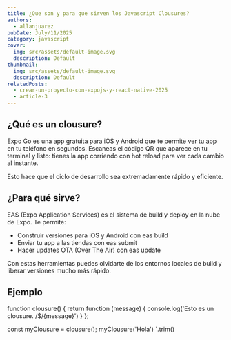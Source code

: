 ```yaml
---
title: ¿Que son y para que sirven los Javascript Clousures?
authors:
  - allanjuarez
pubDate: July/11/2025
category: javascript
cover:
  img: src/assets/default-image.svg
  description: Default
thumbnail:
  img: src/assets/default-image.svg
  description: Default
relatedPosts:
  - crear-un-proyecto-con-expojs-y-react-native-2025
  - article-3
---
```



## ¿Qué es un clousure?

Expo Go es una app gratuita para iOS y Android que te permite ver tu app en tu teléfono en segundos. Escaneas el código QR que aparece en tu terminal y listo: tienes la app corriendo con hot reload para ver cada cambio al instante.

Esto hace que el ciclo de desarrollo sea extremadamente rápido y eficiente.

## ¿Para qué sirve?

EAS (Expo Application Services) es el sistema de build y deploy en la nube de Expo. Te permite:

- Construir versiones para iOS y Android con eas build
- Enviar tu app a las tiendas con eas submit
- Hacer updates OTA (Over The Air) con eas update

Con estas herramientas puedes olvidarte de los entornos locales de build y liberar versiones mucho más rápido.

## Ejemplo

function clousure() {
  return function (message) {
    console.log('Esto es un clousure. /$/{message}')
  }
};

const myClousure = clousure();
myClousure('Hola')
`.trim()

<CodeBlock fileName='example' lang='js' code={example} />

